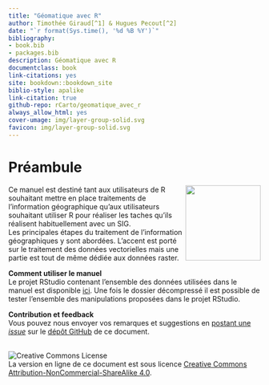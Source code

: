 ```yaml
--- 
title: "Géomatique avec R"
author: Timothée Giraud[^1] & Hugues Pecout[^2]
date: "`r format(Sys.time(), '%d %B %Y')`"
bibliography:
- book.bib
- packages.bib
description: Géomatique avec R
documentclass: book
link-citations: yes
site: bookdown::bookdown_site
biblio-style: apalike
link-citation: true
github-repo: rCarto/geomatique_avec_r
always_allow_html: yes
cover-umage: img/layer-group-solid.svg
favicon: img/layer-group-solid.svg
---
```




# Préambule


<div style="float: right"><img src="img/layer-group-solid.svg" width="150px" padding="1em"/></div>
Ce manuel est destiné tant aux utilisateurs de R souhaitant mettre en place traitements de l'information géographique qu'aux utilisateurs souhaitant utiliser R pour réaliser les taches qu'ils réalisent habituellement avec un SIG.   
Les principales étapes du traitement de l'information géographiques y sont abordées. 
L'accent est porté sur le traitement des données vectorielles mais une partie est tout de même dédiée aux données raster. 

**Comment utiliser le manuel**  
Le projet RStudio contenant l'ensemble des données utilisées dans le manuel est disponible [ici](https://github.com/rCarto/geodata/archive/refs/heads/main.zip). 
Une fois le dossier décompressé il est possible de tester l'ensemble des manipulations proposées dans le projet RStudio.  

**Contribution et feedback**  
Vous pouvez nous envoyer vos remarques et suggestions en [postant une *issue*](https://github.com/rCarto/geomatique_avec_r/issues) sur le [dépôt GitHub](https://github.com/rCarto/geomatique_avec_r) de ce document. 




</br>
![Creative Commons License](img/by-nc-sa.png)  
La version en ligne de ce document est sous licence [Creative Commons Attribution-NonCommercial-ShareAlike 4.0](http://creativecommons.org/licenses/by-nc-sa/4.0/). 


[^1]: UMS RIATE, CNRS, Université de Paris, F-75013 Paris, France
[^2]: FR CIST, CNRS, F-75013 Paris, France


